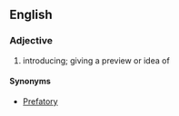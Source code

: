 ==English==
===Adjective===
#introducing; giving a preview or idea of

====Synonyms====
*[[Prefatory]]